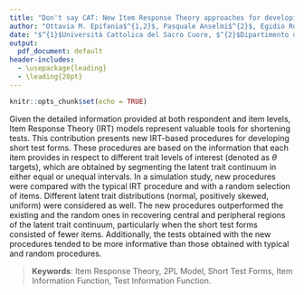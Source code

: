 ```yaml
---
title: "Don't say CAT: New Item Response Theory approaches for developing short test forms"
author: "Ottavia M. Epifania$^{1,2}$, Pasquale Anselmi$^{2}$, Egidio Robusto$^{2}$"
date: "$^{1}$Università Cattolica del Sacro Cuore, $^{2}$Dipartimento di Filosofia, Sociologia, Pedagogia e Psicologia Applicata, Università di Padova"
output:
  pdf_document: default
header-includes:
  - \usepackage{leading}
  - \leading{20pt}
---
```


```r
knitr::opts_chunk$set(echo = TRUE)
```

Given the detailed information provided at both respondent and item levels, Item Response Theory (IRT) models represent valuable tools for shortening tests. This contribution presents new IRT-based procedures for developing short test forms. These procedures are based on the information that each item provides in respect to different trait levels of interest (denoted as $\theta$ targets), which are obtained by segmenting the latent trait continuum in either equal or unequal intervals. In a simulation study, new procedures were compared with the typical IRT procedure and with a random selection of items. Different latent trait distributions (normal, positively skewed, uniform) were considered as well. The new procedures outperformed the existing and the random ones in recovering central and peripheral regions of the latent trait continuum, particularly when the short test forms consisted of fewer items. Additionally, the tests obtained with the new procedures tended to be more informative than those obtained with typical and random procedures. 

> **Keywords**: Item Response Theory, 2PL Model, Short Test Forms, Item Information Function, Test Information Function. 
